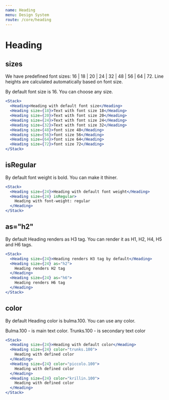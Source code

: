 ```yaml
---
name: Heading
menu: Design System
route: /core/heading
---
```


# Heading

## sizes

We have predefined font sizes: 16 | 18 | 20 | 24 | 32 | 48 | 56 | 64 | 72. Line heights are calculated automatically based on font size.

By default font size is 16. You can choose any size.

```jsx react-live
<Stack>
  <Heading>Heading with default font size</Heading>
  <Heading size={18}>Text with font size 18</Heading>
  <Heading size={20}>Text with font size 20</Heading>
  <Heading size={24}>Text with font size 24</Heading>
  <Heading size={32}>Text with font size 32</Heading>
  <Heading size={48}>font size 48</Heading>
  <Heading size={56}>font size 56</Heading>
  <Heading size={64}>font size 64</Heading>
  <Heading size={72}>font size 72</Heading>
</Stack>
```

## isRegular

By default font weight is bold. You can make it thiner.

```jsx react-live
<Stack>
  <Heading size={24}>Heading with default font weight</Heading>
  <Heading size={24} isRegular>
    Heading with font-weight: regular
  </Heading>
</Stack>
```

## as="h2"

By default Heading renders as H3 tag. You can render it as H1, H2, H4, H5 and H6 tags.

```jsx react-live
<Stack>
  <Heading size={24}>Heading renders H3 tag by default</Heading>
  <Heading size={24} as="h2">
    Heading renders H2 tag
  </Heading>
  <Heading size={24} as="h6">
    Heading renders H6 tag
  </Heading>
</Stack>
```

## color

By default Heading color is bulma.100. You can use any color.

Bulma.100 - is main text color. Trunks.100 - is secondary text color

```jsx react-live
<Stack>
  <Heading size={24}>Heading with default color</Heading>
  <Heading size={24} color="trunks.100">
    Heading with defined color
  </Heading>
  <Heading size={24} color="piccolo.100">
    Heading with defined color
  </Heading>
  <Heading size={24} color="krillin.100">
    Heading with defined color
  </Heading>
</Stack>
```
